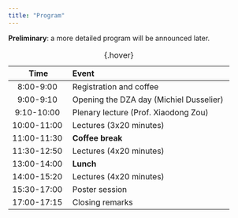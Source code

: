 ```yaml
---
title: "Program"
---
```


::: {.callout-note}
**Preliminary**: a more detailed program will be announced later. 
:::

<center>
|Time|Event|
|:---:|:---|
|8:00-9:00 |Registration and coffee |
|9:00-9:10 |Opening the DZA day (Michiel Dusselier) |
|9:10-10:00 |Plenary lecture (Prof. Xiaodong Zou) |
|10:00-11:00 |Lectures (3x20 minutes) |
|11:00-11:30 |**Coffee break** |
|11:30-12:50 |Lectures (4x20 minutes) |
|13:00-14:00 |**Lunch** |
|14:00-15:20 |Lectures (4x20 minutes) |
|15:30-17:00 |Poster session |
|17:00-17:15 |Closing remarks |
: {.hover}
</center>
